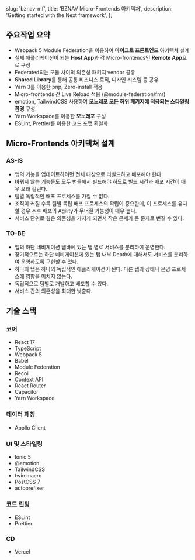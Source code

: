   slug: 'bznav-mf',
  title: 'BZNAV Micro-Frontends 아키텍처',
  description: 'Getting started with the Next framework',
};


## 주요작업 요약

- Webpack 5 Module Federation을 이용하여 **마이크로 프론트엔드** 아키텍쳐 설계
- 실제 애플리케이션이 되는 **Host App**과 각 Micro-frontends인 **Remote App**으로 구성
- Federated되는 모듈 사이의 의존성 패키지 vendor 공유
- **Shared Library**를 통해 공통 비즈니스 로직, 디자인 시스템 등 공유
- Yarn 3를 이용한 pnp, Zero-install 적용
- Micro-frontends 간 Live Reload 적용 (@module-federation/fmr)
- emotion, TailwindCSS 사용하여 **모노레포 모든 하위 패키지에 적용되는 스타일링 환경** 구성
- Yarn Workspace를 이용한 **모노레포** 구성
- ESLint, Prettier를 이용한 코드 포맷 획일화

## Micro-Frontends 아키텍쳐 설계

### AS-IS

- 앱의 기능을 업데이트하려면 전체 대상으로 리빌드하고 배포해야 한다.
- 바뀌지 않는 기능들도 모두 번들해서 빌드해야 하므로 빌드 시간과 배포 시간이 매우 오래 걸린다.
- 팀별 독립적인 배포 프로세스를 가질 수 없다.
- 조직이 커질 수록 팀별 독립 배포 프로세스의 확립이 중요한데, 이 프로세스를 유지할 경우 추후 배포의 Agility가 무너질 가능성이 매우 높다.
- 서비스 단위로 깊은 의존성을 가지게 되면서 작은 문제가 큰 문제로 번질 수 있다.

### TO-BE

- 앱의 하단 네비게이션 탭바에 있는 탭 별로 서비스를 분리하여 운영한다.
- 장기적으로는 하단 네비게이션에 있는 탭 내부 Depth에 대해서도 서비스를 분리하여 운영하도록 구현할 수 있다.
- 하나의 탭은 하나의 독립적인 애플리케이션이 된다. 다른 탭의 상태나 운영 프로세스에 영향을 미치지 않는다.
- 독립적으로 팀별로 개발하고 배포할 수 있다.
- 서비스 간의 의존성을 최대한 낮춘다.

## 기술 스택

### 코어

- React 17
- TypeScript
- Webpack 5
- Babel
- Module Federation
- Recoil
- Context API
- React Router
- Capacitor
- Yarn Workspace

### 데이터 패칭
- Apollo Client

### UI 및 스타일링

- Ionic 5
- @emotion
- TailwindCSS
- twin.macro
- PostCSS 7
- autoprefixer

### 코드 린팅

- ESLint
- Prettier

### CD

- Vercel
